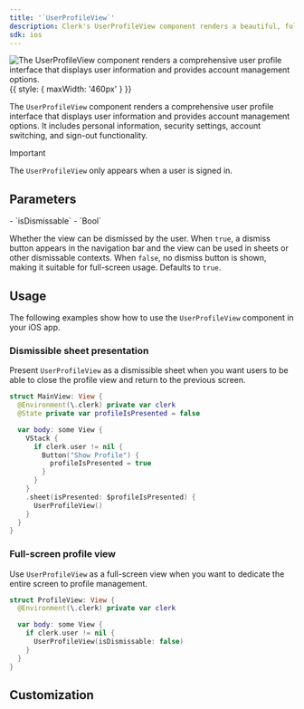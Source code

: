 ```yaml
---
title: '`UserProfileView`'
description: Clerk's UserProfileView component renders a beautiful, full-featured account management UI that allows users to manage their profile and security settings.
sdk: ios
---
```


![The UserProfileView component renders a comprehensive user profile interface that displays user information and provides account management options.](/docs/images/ui-components/ios-user-profile-view.png){{ style: { maxWidth: '460px' } }}

The `UserProfileView` component renders a comprehensive user profile interface that displays user information and provides account management options. It includes personal information, security settings, account switching, and sign-out functionality.

> [!IMPORTANT]
> The `UserProfileView` only appears when a user is signed in.

## Parameters

<Properties>
  - `isDismissable`
  - `Bool`

  Whether the view can be dismissed by the user. When `true`, a dismiss button appears in the navigation bar and the view can be used in sheets or other dismissable contexts. When `false`, no dismiss button is shown, making it suitable for full-screen usage. Defaults to `true`.
</Properties>

## Usage

The following examples show how to use the `UserProfileView` component in your iOS app.

### Dismissible sheet presentation

Present `UserProfileView` as a dismissible sheet when you want users to be able to close the profile view and return to the previous screen.

```swift
struct MainView: View {
  @Environment(\.clerk) private var clerk
  @State private var profileIsPresented = false

  var body: some View {
    VStack {
      if clerk.user != nil {
        Button("Show Profile") {
          profileIsPresented = true
        }
      }
    }
    .sheet(isPresented: $profileIsPresented) {
      UserProfileView()
    }
  }
}
```

### Full-screen profile view

Use `UserProfileView` as a full-screen view when you want to dedicate the entire screen to profile management.

```swift
struct ProfileView: View {
  @Environment(\.clerk) private var clerk

  var body: some View {
    if clerk.user != nil {
      UserProfileView(isDismissable: false)
    }
  }
}
```

## Customization

<Include src="_partials/ios/customization" />
